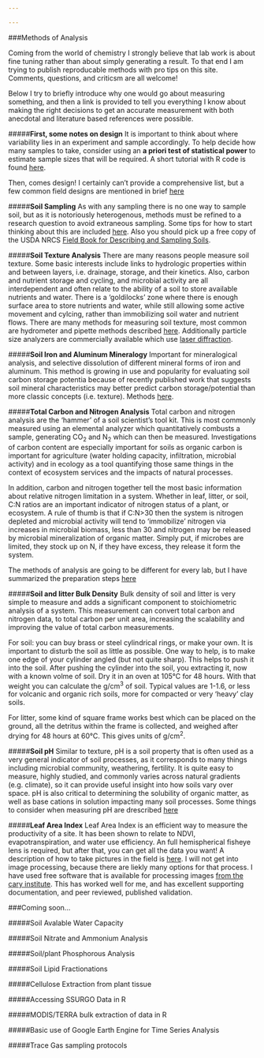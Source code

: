 ```yaml
---

---
```


###Methods of Analysis

Coming from the world of chemistry I strongly believe that lab work is about fine tuning rather than about simply generating a result. To that end I am trying to publish reproducable methods with pro tips on this site. Comments, questions, and criticsm are all welcome!  

Below I try to briefly introduce why one would go about measuring something, and then a link is provided to tell you everything I know about making the right decisions to get an accurate measurement with both anecdotal and literature based references were possible.

#####**First, some notes on design**
It is important to think about where variability lies in an experiment and sample accordingly. To help decide how many samples to take, consider using an **a priori test of statistical power** to estimate sample sizes that will be required. A short tutorial with R code is found [here](power.html).  

Then, comes design! I certainly can't provide a comprehensive list, but a few common field designs are mentioned in brief [here](design.html)

#####**Soil Sampling**
As with any sampling there is no one way to sample soil, but as it is notoriously heterogenous, methods must be refined to a research question to avoid extraneous sampling. Some tips for how to start thinking about this are included [here](ssampling.html). Also you should pick up a free copy of the USDA NRCS [Field Book for Describing and Sampling Soils](https://www.nrcs.usda.gov/wps/portal/nrcs/detail/soils/research/guide/?cid=nrcs142p2_054184).

#####**Soil Texture Analysis**
There are many reasons people measure soil texture. Some basic interests include links to hydrologic properties within and between layers, i.e. drainage, storage, and their kinetics. Also, carbon and nutrient storage and cycling, and microbial activity are all interdependent and often relate to the ability of a soil to store available nutrients and water. There is a 'goldilocks' zone where there is enough surface area to store nutrients and water, while still allowing some active movement and cylcing, rather than immobilizing soil water and nutrient flows. There are many methods for measuring soil texture, most common are hydrometer and pipette methods described [here](texture.html). Additionally particle size analyzers are commercially available which use [laser diffraction](https://en.wikipedia.org/wiki/Laser_diffraction_analysis).

#####**Soil Iron and Aluminum Mineralogy**
Important for mineralogical analysis, and selective dissolution of different mineral forms of iron and aluminum. This method is growing in use and popularity for evaluating soil carbon storage potentia because of recently published work that suggests soil mineral characteristics may better predict carbon storage/potential than more classic concepts (i.e. texture). Methods [here](iron.html).

#####**Total Carbon and Nitrogen Analysis**
Total carbon and nitrogen analysis are the 'hammer' of a soil scientist's tool kit. This is most commonly measured using an elemental analyzer which quantitatively combusts a sample, generating CO~2~ and N~2~ which can then be measured. Investigations of carbon content are especially important for soils as organic carbon is important for agriculture (water holding capacity, infiltration, microbial activity) and in ecology as a tool quantifying those same things in the context of ecosystem services and the impacts of natural processes.

In addition, carbon and nitrogen together tell the most basic information about relative nitrogen limitation in a system. Whether in leaf, litter, or soil, C:N ratios are an important indicator of nitrogen status of a plant, or ecosystem. A rule of thumb is that if C:N>30 then the system is nitrogen depleted and microbial activity will tend to 'immobilize' nitrogen via increases in microbial biomass, less than 30 and nitrogen may be released by microbial mineralization of organic matter. Simply put, if microbes are limited, they stock up on N, if they have excess, they release it form the system. 

The methods of analysis are going to be different for every lab, but I have summarized the preparation steps [here](CN.html)

#####**Soil and litter Bulk Density**
Bulk density of soil and litter is very simple to measure and adds a significant component to stoichiometric analysis of a system. This measurement can convert total carbon and nitrogen data, to total carbon per unit area, increasing the scalability and improving the value of total carbon measurements.

For soil: you can buy brass or steel cylindrical rings, or make your own. It is important to disturb the soil as little as possible. One way to help, is to make one edge of your cylinder angled (but not quite sharp). This helps to push it into the soil. After pushing the cylinder into the soil, you extracting it, now with a known volme of soil. Dry it in an oven at 105&deg;C for 48 hours. With that weight you can calculate the g/cm^3^ of soil. Typical values are 1-1.6, or less for volcanic and organic rich soils, more for compacted or very 'heavy' clay soils. 

For litter, some kind of square frame works best which can be placed on the ground, all the detritus within the frame is collected, and weighed after drying for 48 hours at 60&deg;C. This gives units of g/cm^2^.

#####**Soil pH**
Similar to texture, pH is a soil property that is often used as a very general indicator of soil processes, as it corresponds to many things including microbial community, weathering, fertility. It is quite easy to measure, highly studied, and commonly varies across natural gradients (e.g. climate), so it can provide useful insight into how soils vary over space. pH is also critical to determining the solubility of organic matter, as well as base cations in solution impacting many soil processes. Some things to consider when measuring pH are drescribed [here](ph.html)

#####**Leaf Area Index**
Leaf Area Index is an efficient way to measure the productivity of a site. It has been shown to relate to NDVI, evapotranspiration, and water use efficiency. An full hemispherical fisheye lens is required, but after that, you can get all the data you want! A description of how to take pictures in the field is [here](lai.html). I will not get into image processing, because there are liekly many options for that process. I have used free software that is available for processing images [from the cary institute](http://www.caryinstitute.org/science-program/our-scientists/dr-charles-d-canham/gap-light-analyzer-gla). This has worked well for me, and has excellent supporting documentation, and peer reviewed, published validation. 

###Coming soon...

#####Soil Avalable Water Capacity

#####Soil Nitrate and Ammonium Analysis

#####Soil/plant Phosphorous Analysis

#####Soil Lipid Fractionations

#####Cellulose Extraction from plant tissue

#####Accessing SSURGO Data in R

#####MODIS/TERRA bulk extraction of data in R

#####Basic use of Google Earth Engine for Time Series Analysis

#####Trace Gas sampling protocols
